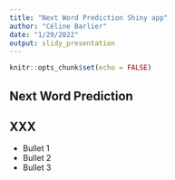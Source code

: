 ```yaml
---
title: "Next Word Prediction Shiny app"
author: "Céline Barlier"
date: "1/29/2022"
output: slidy_presentation
---
```


```r
knitr::opts_chunk$set(echo = FALSE)
```

## Next Word Prediction


## XXX

- Bullet 1
- Bullet 2
- Bullet 3


